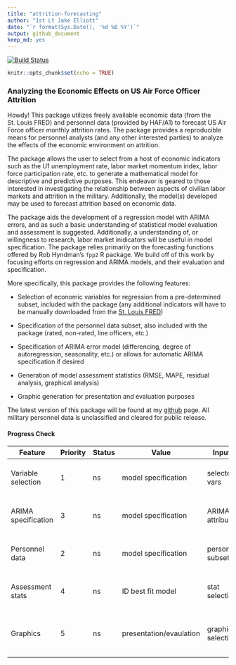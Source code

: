 ```yaml
---
title: "attrition-forecasting"
author: "1st Lt Jake Elliott"
date: "`r format(Sys.Date(), '%d %B %Y')`"
output: github_document
keep_md: yes
---
```


[![Build Status](https://travis-ci.org/hadley/devtools.svg?branch=master)](https://travis-ci.org/jaketelliott/attrition-forecast)

<!-- don't ever edit README.md, go to README.Rmd instead -->

```r
knitr::opts_chunk$set(echo = TRUE)
```

### Analyzing the Economic Effects on US Air Force Officer Attrition

Howdy! This package utilizes freely available economic data (from the St. Louis FRED)
and personnel data (provided by HAF/A1) to forecast US Air Force officer 
monthly attrition rates. The package provides a reproducible means for personnel
analysts (and any other interested parties) to analyze the effects of the 
economic environment on attrition. 

The package allows the user to select from a host of economic indicators such as the 
U1 unemployment rate, labor market momentum index, labor force participation rate, etc.
to generate a mathematical model for descriptive and predictive purposes. This endeavor 
is geared to those interested in investigating the relationship between aspects of 
civilian labor markets and attrition in the military. Additionally, the model(s) developed
may be used to forecast attrition based on economic data.

The package aids the development of a regression model with ARIMA errors, and as such 
a basic understanding of statistical model evaluation and assessment is suggested. 
Additionally, a understanding of, or willingness to research, labor market inidicators 
will be useful in model specification. The package relies primarily on the 
forecasting functions offered by Rob Hyndman's `fpp2` R package. We build off of 
this work by focusing efforts on regression and ARIMA models, and their 
evaluation and specification.

More specifically, this package provides the following features:

* Selection of economic variables for regression from a pre-determined subset, 
included with the package (any additional indicators will have to be manually 
downloaded from the [St. Louis FRED](https://fred.stlouisfed.org/))

* Specification of the personnel data subset, also included with the package 
(rated, non-rated, line officers, etc.)

* Specification of ARIMA error model (differencing, degree of autoregression, 
seasonality, etc.) or allows for automatic ARIMA specification if desired

* Generation of model assessment statistics (RMSE, MAPE, residual analysis, graphical analysis)

* Graphic generation for presentation and evaluation purposes

The latest version of this package will be found at my [github](https://github.com/jtelliott/attrition-forecast) page. All military 
personnel data is unclassified and cleared for public release. 

#### Progress Check

| Feature             | Priority  | Status  | Value               | Inputs           | Outputs        | Timeline |
| ---                 | ---       | ---     | ---                 | ---              | ---                               | ---                          |
| Variable selection  | 1         | ns      | model specification | selected vars    | selected vars  | sufficient time for current deadline | 
| ARIMA specification | 3         | ns      | model specification | ARIMA attributes | selected model attributes | sufficient time for current deadline |
| Personnel data      | 2         | ns      | model specification | personnel subset | selected subset | sufficient time for current deadline |
| Assessment stats    | 4         | ns      | ID best fit model   | stat selection   | residual plots, accuracy measures | sufficient time for current deadline  |
| Graphics            | 5         | ns      | presentation/evaulation | graphic selection | forecast plots over actual data   | sufficient time for current deadline  |
